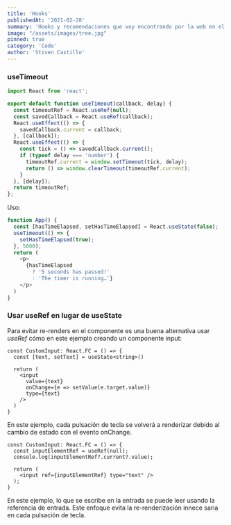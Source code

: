 ```yaml
---
title: 'Hooks'
publishedAt: '2021-02-28'
summary: 'Hooks y recomendaciones que voy encontrando por la web en el día a día.'
image: "/assets/images/tree.jpg"
pinned: true
category: 'Code'
author: 'Stiven Castillo'
---
```


<TOCInline toc={toc} fromHeading={3} toHeading={4} indentDepth={4} />


### useTimeout

```js
import React from 'react';

export default function useTimeout(callback, delay) {
  const timeoutRef = React.useRef(null);
  const savedCallback = React.useRef(callback);
  React.useEffect(() => {
    savedCallback.current = callback;
  }, [callback]);
  React.useEffect(() => {
    const tick = () => savedCallback.current();
    if (typeof delay === 'number') {
      timeoutRef.current = window.setTimeout(tick, delay);
      return () => window.clearTimeout(timeoutRef.current);
    }
  }, [delay]);
  return timeoutRef;
};
```

Uso:

```js {3-5} showLineNumbers
function App() {
  const [hasTimeElapsed, setHasTimeElapsed] = React.useState(false);
  useTimeout(() => {
    setHasTimeElapsed(true);
  }, 5000);
  return (
    <p>
      {hasTimeElapsed
        ? '5 seconds has passed!'
        : 'The timer is running…'}
    </p>
  )
}

```
### Usar useRef en lugar de useState

Para evitar re-renders en el componente es una buena alternativa usar *useRef* cómo en
este ejemplo creando un componente input:

```tsx
const CustomInput: React.FC = () => {
  const [text, setText] = useState<string>()

  return (
    <input
      value={text}
      onChange={e => setValue(e.target.value)}
      type={text}
    />
  )
}
```

En este ejemplo, cada pulsación de tecla se volverá a renderizar debido al cambio de estado con el evento onChange.

```tsx
const CustomInput: React.FC = () => {
  const inputElementRef = useRef(null);
  console.log(inputElementRef?.current?.value);

  return (
    <input ref={inputElementRef} type="text" />
  );
}
```

En este ejemplo, lo que se escribe en la entrada se puede leer usando la referencia de entrada. Este enfoque evita la re-renderización innece saria en cada pulsación de tecla.